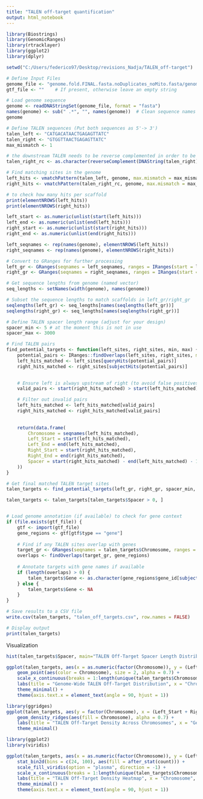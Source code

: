 ```yaml
---
title: "TALEN off-target quantification"
output: html_notebook
---
```


```r
library(Biostrings)
library(GenomicRanges)
library(rtracklayer)
library(ggplot2)
library(dplyr)

setwd("C:/Users/federico97/Desktop/revisions_Nadja/TALEN_off-target")

# Define Input Files
genome_file <- "genome.fold.FINAL.fasta.noDuplicates_noMito.fasta/genome.fold.FINAL.fasta.noDuplicates_noMito.fasta"
gtf_file <- ""    # If present, otherwise leave an empty string 

# Load genome sequence
genome <- readDNAStringSet(genome_file, format = "fasta")
names(genome) <- sub(" .*", "", names(genome))  # Clean sequence names
genome
```

```r
# Define TALEN sequences (Put both sequences as 5'-> 3')
talen_left <- "CATGACATAACTGAGAGTTATC"  
talen_right <- "GTGGTTAACTGAGAGTTATC"  
max_mismatch <- 1

# the downstream TALEN needs to be reverse complemented in order to be identified by vmatchPattern (it's a way to look for it on the - strand)
talen_right_rc <- as.character(reverseComplement(DNAString(talen_right)))

# Find matching sites in the genome
left_hits <- vmatchPattern(talen_left, genome, max.mismatch = max_mismatch)
right_hits <- vmatchPattern(talen_right_rc, genome, max.mismatch = max_mismatch)

# to check how many hits per scaffold
print(elementNROWS(left_hits))
print(elementNROWS(right_hits))
```



```r
left_start <- as.numeric(unlist(start(left_hits)))
left_end <- as.numeric(unlist(end(left_hits)))
right_start <- as.numeric(unlist(start(right_hits)))
right_end <- as.numeric(unlist(end(right_hits)))

left_seqnames <- rep(names(genome), elementNROWS(left_hits))
right_seqnames <- rep(names(genome), elementNROWS(right_hits))

# Convert to GRanges for further processing
left_gr <- GRanges(seqnames = left_seqnames, ranges = IRanges(start = left_start, end = left_end), strand = "+")
right_gr <- GRanges(seqnames = right_seqnames, ranges = IRanges(start = right_start, end = right_end), strand = "-")

# Get sequence lengths from genome (named vector)
seq_lengths <- setNames(width(genome), names(genome))

# Subset the sequence lengths to match scaffolds in left_gr/right_gr
seqlengths(left_gr) <- seq_lengths[names(seqlengths(left_gr))]
seqlengths(right_gr) <- seq_lengths[names(seqlengths(right_gr))]

# Define TALEN spacer length range (adjust for your design)
spacer_min <- 5 # at the moment this is not in use
spacer_max <- 3000

# Find TALEN pairs 
find_potential_targets <- function(left_sites, right_sites, min, max) {
    potential_pairs <- IRanges::findOverlaps(left_sites, right_sites, maxgap = max, minoverlap = 0, type = "any", ignore.strand=T)
    left_hits_matched <- left_sites[queryHits(potential_pairs)]
    right_hits_matched <- right_sites[subjectHits(potential_pairs)]
    

    # Ensure left is always upstream of right (to avoid false positives)
    valid_pairs <- start(right_hits_matched) > start(left_hits_matched)

    # Filter out invalid pairs
    left_hits_matched <- left_hits_matched[valid_pairs]
    right_hits_matched <- right_hits_matched[valid_pairs]
    
    
    return(data.frame(
        Chromosome = seqnames(left_hits_matched),
        Left_Start = start(left_hits_matched),
        Left_End = end(left_hits_matched),
        Right_Start = start(right_hits_matched),
        Right_End = end(right_hits_matched),
        Spacer = start(right_hits_matched) - end(left_hits_matched) - 1
    ))
}

# Get final matched TALEN target sites
talen_targets <- find_potential_targets(left_gr, right_gr, spacer_min, spacer_max)

talen_targets <- talen_targets[talen_targets$Spacer > 0, ]


# Load genome annotation (if available) to check for gene context
if (file.exists(gtf_file)) {
    gtf <- import(gtf_file)
    gene_regions <- gtf[gtf$type == "gene"]
    
    # Find if any TALEN sites overlap with genes
    target_gr <- GRanges(seqnames = talen_targets$Chromosome, ranges = IRanges(talen_targets$Left_Start, talen_targets$Right_End))
    overlaps <- findOverlaps(target_gr, gene_regions)
    
    # Annotate targets with gene names if available
    if (length(overlaps) > 0) {
        talen_targets$Gene <- as.character(gene_regions$gene_id[subjectHits(overlaps)])
    } else {
        talen_targets$Gene <- NA
    }
}

# Save results to a CSV file
write.csv(talen_targets, "talen_off_targets.csv", row.names = FALSE)

# Display output
print(talen_targets)

```
Visualization
```r
hist(talen_targets$Spacer, main="TALEN Off-Target Spacer Length Distribution", xlab="Spacer Length (bp)", col="blue", breaks=10)
```


```r
ggplot(talen_targets, aes(x = as.numeric(factor(Chromosome)), y = (Left_Start + Right_End) / 2)) +
    geom_point(aes(color = Chromosome), size = 2, alpha = 0.7) +
    scale_x_continuous(breaks = 1:length(unique(talen_targets$Chromosome)), labels = unique(talen_targets$Chromosome)) +
    labs(title = "Genome-Wide TALEN Off-Target Distribution", x = "Chromosome", y = "Genomic Position (bp)") +
    theme_minimal() +
    theme(axis.text.x = element_text(angle = 90, hjust = 1))

```

```r
library(ggridges)
ggplot(talen_targets, aes(y = factor(Chromosome), x = (Left_Start + Right_End) / 2)) +
    geom_density_ridges(aes(fill = Chromosome), alpha = 0.7) +
    labs(title = "TALEN Off-Target Density Across Chromosomes", x = "Genomic Position (bp)", y = "Chromosome") +
    theme_minimal()

```
```r
library(ggplot2)
library(viridis)

ggplot(talen_targets, aes(x = as.numeric(factor(Chromosome)), y = (Left_Start + Right_End) / 2)) +
    stat_bin2d(bins = c(24, 100), aes(fill = after_stat(count))) +
    scale_fill_viridis(option = "plasma", direction = -1) +
    scale_x_continuous(breaks = 1:length(unique(talen_targets$Chromosome)), labels = unique(talen_targets$Chromosome)) +
    labs(title = "TALEN Off-Target Density Heatmap", x = "Chromosome", y = "Genomic Position (bp)") +
    theme_minimal() +
    theme(axis.text.x = element_text(angle = 90, hjust = 1))
```

